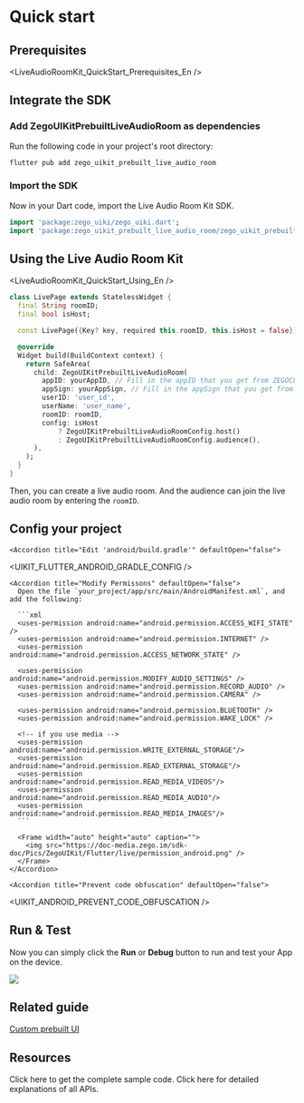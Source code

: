 
# Quick start

## Prerequisites

<LiveAudioRoomKit_QuickStart_Prerequisites_En />

## Integrate the SDK

### Add ZegoUIKitPrebuiltLiveAudioRoom as dependencies

Run the following code in your project's root directory: 

```dart
flutter pub add zego_uikit_prebuilt_live_audio_room
```

### Import the SDK

Now in your Dart code, import the Live Audio Room Kit SDK.

```dart
import 'package:zego_uiki/zego_uiki.dart';
import 'package:zego_uikit_prebuilt_live_audio_room/zego_uikit_prebuilt_live_audio_room.dart';
```


## Using the Live Audio Room Kit


<LiveAudioRoomKit_QuickStart_Using_En />

```dart
class LivePage extends StatelessWidget {
  final String roomID;
  final bool isHost;

  const LivePage({Key? key, required this.roomID, this.isHost = false}) : super(key: key);

  @override
  Widget build(BuildContext context) {
    return SafeArea(
      child: ZegoUIKitPrebuiltLiveAudioRoom(
        appID: yourAppID, // Fill in the appID that you get from ZEGOCLOUD Admin Console.
        appSign: yourAppSign, // Fill in the appSign that you get from ZEGOCLOUD Admin Console.
        userID: 'user_id',
        userName: 'user_name',
        roomID: roomID,
        config: isHost
            ? ZegoUIKitPrebuiltLiveAudioRoomConfig.host()
            : ZegoUIKitPrebuiltLiveAudioRoomConfig.audience(),
      ),
    );
  }
}
```

Then, you can create a live audio room. And the audience can join the live audio room by entering the `roomID`.

## Config your project


<Tabs>
  <Tab title="Android">
    <Accordion title="Edit 'android/app/build.gradle'" defaultOpen="false">
<UIKIT_FLUTTER_ANDROID_APP_GRADLE_CONFIG />
    </Accordion>

    <Accordion title="Edit 'android/build.gradle'" defaultOpen="false">
<UIKIT_FLUTTER_ANDROID_GRADLE_CONFIG />
    </Accordion>

    <Accordion title="Modify Permissons" defaultOpen="false">
      Open the file `your_project/app/src/main/AndroidManifest.xml`, and add the following:

      ```xml
      <uses-permission android:name="android.permission.ACCESS_WIFI_STATE" />
      <uses-permission android:name="android.permission.INTERNET" />
      <uses-permission android:name="android.permission.ACCESS_NETWORK_STATE" />

      <uses-permission android:name="android.permission.MODIFY_AUDIO_SETTINGS" />
      <uses-permission android:name="android.permission.RECORD_AUDIO" />
      <uses-permission android:name="android.permission.CAMERA" />

      <uses-permission android:name="android.permission.BLUETOOTH" />
      <uses-permission android:name="android.permission.WAKE_LOCK" />

      <!-- if you use media -->
      <uses-permission android:name="android.permission.WRITE_EXTERNAL_STORAGE"/>
      <uses-permission android:name="android.permission.READ_EXTERNAL_STORAGE"/>
      <uses-permission android:name="android.permission.READ_MEDIA_VIDEOS"/>
      <uses-permission android:name="android.permission.READ_MEDIA_AUDIO"/>
      <uses-permission android:name="android.permission.READ_MEDIA_IMAGES"/>
      ```

      <Frame width="auto" height="auto" caption="">
        <img src="https://doc-media.zego.im/sdk-doc/Pics/ZegoUIKit/Flutter/live/permission_android.png" />
      </Frame>
    </Accordion>

    <Accordion title="Prevent code obfuscation" defaultOpen="false">
<UIKIT_ANDROID_PREVENT_CODE_OBFUSCATION />
    </Accordion>
  </Tab>

  <Tab title="iOS">
    <Accordion title="Modify Permissions" defaultOpen="false">
<UIKIT_IOS_PERMISSION_CONFIG_EN />
    </Accordion>
    <Accordion title="Disable Bitcode" defaultOpen="false">
<UIKIT_IOS_DISABLE_BITCODE_EN />
    </Accordion>
  </Tab>
</Tabs>


## Run & Test

Now you can simply click the **Run** or **Debug** button to run and test your App on the device.

<Frame width="auto" height="auto" caption="">
  <img src="https://doc-media.zego.im/sdk-doc/Pics/ZegoUIKit/Flutter/run_flutter_project.jpg" />
</Frame>

## Related guide

[Custom prebuilt UI](./03-Custom%20prebuilt%20features/01-Overview.mdx)

## Resources

<CardGroup cols={2}>
  <Card title="Sample code" href="https://github.com/ZEGOCLOUD/zego_uikit_prebuilt_live_audio_room_example_flutter" target="_blank">
    Click here to get the complete sample code.
  </Card>
  <Card title="API reference" href="https://pub.dev/documentation/zego_uikit_prebuilt_live_audio_room/latest/zego_uikit_prebuilt_live_audio_room/zego_uikit_prebuilt_live_audio_room-library.html" target="_blank">
    Click here for detailed explanations of all APIs.
  </Card>
</CardGroup>
